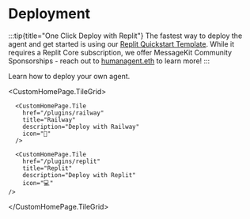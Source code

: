 
# Deployment

:::tip{title="One Click Deploy with Replit"}
The fastest way to deploy the agent and get started is using our [Replit Quickstart Template](https://replit.com/@raihankhan-rk/MessageKit-Quickstart-Template). While it requires a Replit Core subscription, we offer MessageKit Community Sponsorships - reach out to [humanagent.eth](https://converse.xyz/humanagent.eth) to learn more!
:::

Learn how to deploy your own agent.

  <CustomHomePage.TileGrid>

      <CustomHomePage.Tile
        href="/plugins/railway"
        title="Railway"
        description="Deploy with Railway"
        icon="🚢"
      />

      <CustomHomePage.Tile
        href="/plugins/replit"
        title="Replit"
        description="Deploy with Replit"
        icon="💻"
    />

  </CustomHomePage.TileGrid>
